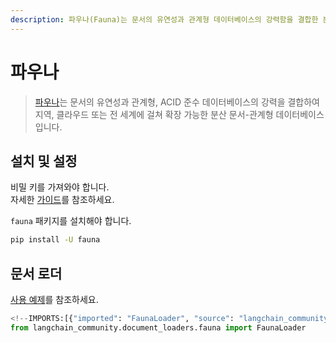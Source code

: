 ```yaml
---
description: 파우나(Fauna)는 문서의 유연성과 관계형 데이터베이스의 강력함을 결합한 분산형 ACID 준수 데이터베이스입니다.
---
```


# 파우나

> [파우나](https://fauna.com/)는 문서의 유연성과 관계형, ACID 준수 데이터베이스의 강력을 결합하여 지역, 클라우드 또는 전 세계에 걸쳐 확장 가능한 분산 문서-관계형 데이터베이스입니다.

## 설치 및 설정

비밀 키를 가져와야 합니다.  
자세한 [가이드](https://docs.fauna.com/fauna/current/learn/security_model/)를 참조하세요.

`fauna` 패키지를 설치해야 합니다.

```bash
pip install -U fauna
```


## 문서 로더

[사용 예제](/docs/integrations/document_loaders/fauna)를 참조하세요.

```python
<!--IMPORTS:[{"imported": "FaunaLoader", "source": "langchain_community.document_loaders.fauna", "docs": "https://api.python.langchain.com/en/latest/document_loaders/langchain_community.document_loaders.fauna.FaunaLoader.html", "title": "Fauna"}]-->
from langchain_community.document_loaders.fauna import FaunaLoader
```